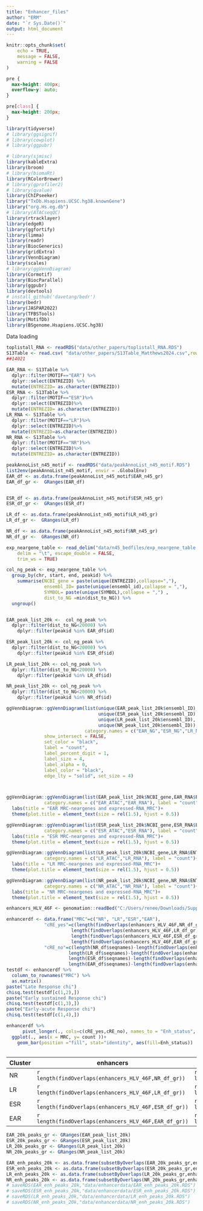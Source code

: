 ```yaml
---
title: "Enhancer_files"
author: "ERM"
date: "`r Sys.Date()`"
output: html_document
---
```


```r
knitr::opts_chunk$set(
	echo = TRUE,
	message = FALSE,
	warning = FALSE
)
```

```css
pre {
  max-height: 400px;
  overflow-y: auto;
}

pre[class] {
  max-height: 200px;
}
```

```r
library(tidyverse)
# library(ggsignif)
# library(cowplot)
# library(ggpubr)

# library(sjmisc)
library(kableExtra)
library(broom)
# library(biomaRt)
library(RColorBrewer)
# library(gprofiler2)
# library(qvalue)
library(ChIPseeker)
library("TxDb.Hsapiens.UCSC.hg38.knownGene")
library("org.Hs.eg.db")
# library(ATACseqQC)
library(rtracklayer)
library(edgeR)
library(ggfortify)
library(limma)
library(readr)
library(BiocGenerics)
library(gridExtra)
library(VennDiagram)
library(scales)
# library(ggVennDiagram)
library(Cormotif)
library(BiocParallel)
library(ggpubr)
library(devtools)
# install_github('davetang/bedr')
library(bedr)
library(JASPAR2022)
library(TFBSTools)
library(MotifDb)
library(BSgenome.Hsapiens.UCSC.hg38)

```

Data loading

```r

toplistall_RNA <- readRDS("data/other_papers/toplistall_RNA.RDS") 
S13Table <- read.csv( "data/other_papers/S13Table_Matthews2024.csv",row.names = 1)
##14021

EAR_RNA <- S13Table %>% 
  dplyr::filter(MOTIF=="EAR") %>% 
  dplyr::select(ENTREZID) %>% 
  mutate(ENTREZID= as.character(ENTREZID))
ESR_RNA <- S13Table %>% 
  dplyr::filter(MOTIF=="ESR")%>% 
  dplyr::select(ENTREZID)%>% 
  mutate(ENTREZID= as.character(ENTREZID))
LR_RNA <- S13Table %>% 
  dplyr::filter(MOTIF=="LR")%>% 
  dplyr::select(ENTREZID)%>% 
  mutate(ENTREZID=as.character(ENTREZID))
NR_RNA <- S13Table %>% 
  dplyr::filter(MOTIF=="NR")%>% 
  dplyr::select(ENTREZID)%>% 
  mutate(ENTREZID= as.character(ENTREZID))

peakAnnoList_n45_motif <- readRDS("data/peakAnnoList_n45_motif.RDS")
list2env(peakAnnoList_n45_motif, envir = .GlobalEnv)
EAR_df <- as.data.frame(peakAnnoList_n45_motif$EAR_n45_gr)
EAR_df_gr <-  GRanges(EAR_df)


ESR_df <- as.data.frame(peakAnnoList_n45_motif$ESR_n45_gr)
ESR_df_gr <-  GRanges(ESR_df)

LR_df <- as.data.frame(peakAnnoList_n45_motif$LR_n45_gr)
LR_df_gr <-  GRanges(LR_df)

NR_df <- as.data.frame(peakAnnoList_n45_motif$NR_n45_gr)
NR_df_gr <-  GRanges(NR_df)

exp_neargene_table <- read_delim("data/n45_bedfiles/exp_neargene_table.tsv", 
    delim = "\t", escape_double = FALSE, 
    trim_ws = TRUE)

col_ng_peak <- exp_neargene_table %>%
  group_by(chr, start, end, peakid) %>%
    summarise(NCBI_gene = paste(unique(ENTREZID),collapse=","),
              ensembl_ID= paste(unique(ensembl_id),collapse = ","),
              SYMBOL= paste(unique(SYMBOL),collapse = ",") , 
              dist_to_NG =min(dist_to_NG)) %>% 
  ungroup()


EAR_peak_list_20k <-  col_ng_peak %>%
  dplyr::filter(dist_to_NG<20000) %>% 
    dplyr::filter(peakid %in% EAR_df$id) 

ESR_peak_list_20k <- col_ng_peak %>%
  dplyr::filter(dist_to_NG<20000) %>% 
    dplyr::filter(peakid %in% ESR_df$id) 

LR_peak_list_20k <- col_ng_peak %>%
  dplyr::filter(dist_to_NG<20000) %>% 
    dplyr::filter(peakid %in% LR_df$id) 

NR_peak_list_20k <- col_ng_peak %>%
  dplyr::filter(dist_to_NG<20000) %>% 
    dplyr::filter(peakid %in% NR_df$id) 
```

```r
ggVennDiagram::ggVennDiagram(list(unique(EAR_peak_list_20k$ensembl_ID), 
                                  unique(ESR_peak_list_20k$ensembl_ID),  
                                  unique(LR_peak_list_20k$ensembl_ID), 
                                  unique(NR_peak_list_20k$ensembl_ID)),
                             category.names = c("EAR_NG","ESR_NG","LR_NG","NR_NG"),
              show_intersect = FALSE,
              set_color = "black",
              label = "count",
              label_percent_digit = 1,
              label_size = 4,
              label_alpha = 0,
              label_color = "black",
              edge_lty = "solid", set_size = 4)



ggVennDiagram::ggVennDiagram(list(EAR_peak_list_20k$NCBI_gene,EAR_RNA$ENTREZID),
              category.names = c("EAR_ATAC","EAR_RNA"), label = "count")+
  labs(title = "EAR MRC-neargenes and expressed-RNA_MRC")+
  theme(plot.title = element_text(size = rel(1.5), hjust = 0.5))

ggVennDiagram::ggVennDiagram(list(ESR_peak_list_20k$NCBI_gene,ESR_RNA$ENTREZID),
              category.names = c("ESR_ATAC","ESR_RNA"), label = "count")+
  labs(title = "ESR MRC-neargenes and expressed-RNA_MRC")+
  theme(plot.title = element_text(size = rel(1.5), hjust = 0.5))

ggVennDiagram::ggVennDiagram(list(LR_peak_list_20k$NCBI_gene,LR_RNA$ENTREZID),
              category.names = c("LR_ATAC","LR_RNA"), label = "count")+
  labs(title = "LR MRC-neargenes and expressed-RNA_MRC")+
  theme(plot.title = element_text(size = rel(1.5), hjust = 0.5))

ggVennDiagram::ggVennDiagram(list(NR_peak_list_20k$NCBI_gene,NR_RNA$ENTREZID),
              category.names = c("NR_ATAC","NR_RNA"), label = "count")+
  labs(title = "NR MRC-neargenes and expressed-RNA_MRC")+
  theme(plot.title = element_text(size = rel(1.5), hjust = 0.5))


```

```r

enhancers_HLV_46F <- genomation::readBed("C:/Users/renee/Downloads/Supplements folde manuscriptr/ENCODE/heart_left_ventricle_tissue_female_adult_46_years.enhancers.bed")

enhancerdf <- data.frame("MRC"=c("NR", "LR","ESR","EAR"), 
              "cRE_yes"=c(length(findOverlaps(enhancers_HLV_46F,NR_df_gr)),
                        length(findOverlaps(enhancers_HLV_46F,LR_df_gr)),
                        length(findOverlaps(enhancers_HLV_46F,ESR_df_gr)),
                        length(findOverlaps(enhancers_HLV_46F,EAR_df_gr))),
              "cRE_no"=c(length(NR_df$seqnames)-length(findOverlaps(enhancers_HLV_46F,NR_df_gr)),
                       length(LR_df$seqnames)-length(findOverlaps(enhancers_HLV_46F,LR_df_gr)), 
                       length(ESR_df$seqnames)-length(findOverlaps(enhancers_HLV_46F,ESR_df_gr)),
                       length(EAR_df$seqnames)-length(findOverlaps(enhancers_HLV_46F,EAR_df_gr))))
testdf <- enhancerdf %>% 
  column_to_rownames("MRC") %>% 
  as.matrix() 
paste("Late Response chi")
chisq.test(testdf[c(1,2),])
paste("Early sustained Response chi")
chisq.test(testdf[c(1,3),])
paste("Early-acute Response chi")
chisq.test(testdf[c(1,4),])

enhancerdf %>% 
      pivot_longer(., cols=c(cRE_yes,cRE_no), names_to = "Enh_status", values_to = "count") %>% mutate(MRC=factor(MRC, levels = c("NR","EAR", "ESR","LR"))) %>% 
  ggplot(., aes(x = MRC, y= count ))+
    geom_bar(position ="fill", stat="identity", aes(fill=Enh_status))
 
```

| Cluster | enhancers                                            | not enhancers                                                                |
|------------------------|------------------------|------------------------|
| NR      | `r length(findOverlaps(enhancers_HLV_46F,NR_df_gr))` | `r length(NR_df$seqnames)-length(findOverlaps(enhancers_HLV_46F,NR_df_gr))`  |
| LR      | `r length(findOverlaps(enhancers_HLV_46F,LR_df_gr))` | `r length(LR_df$seqnames)-length(findOverlaps(enhancers_HLV_46F,LR_df_gr))` |
| ESR     | `r length(findOverlaps(enhancers_HLV_46F,ESR_df_gr))` | `r length(ESR_df$seqnames)-length(findOverlaps(enhancers_HLV_46F,ESR_df_gr))` |
| EAR     | `r length(findOverlaps(enhancers_HLV_46F,EAR_df_gr))` | `r length(EAR_df$seqnames)-length(findOverlaps(enhancers_HLV_46F,EAR_df_gr))` |



```r
EAR_20k_peaks_gr <- GRanges(EAR_peak_list_20k)
ESR_20k_peaks_gr <- GRanges(ESR_peak_list_20k)
LR_20k_peaks_gr <- GRanges(LR_peak_list_20k)
NR_20k_peaks_gr <- GRanges(NR_peak_list_20k)

EAR_enh_peaks_20k <- as.data.frame(subsetByOverlaps(EAR_20k_peaks_gr,enhancers_HLV_46F))
ESR_enh_peaks_20k <- as.data.frame(subsetByOverlaps(ESR_20k_peaks_gr,enhancers_HLV_46F))
LR_enh_peaks_20k <- as.data.frame(subsetByOverlaps(LR_20k_peaks_gr,enhancers_HLV_46F))
NR_enh_peaks_20k <- as.data.frame(subsetByOverlaps(NR_20k_peaks_gr,enhancers_HLV_46F))
# saveRDS(EAR_enh_peaks_20k,"data/enhancerdata/EAR_enh_peaks_20k.RDS")
# saveRDS(ESR_enh_peaks_20k,"data/enhancerdata/ESR_enh_peaks_20k.RDS")
# saveRDS(LR_enh_peaks_20k,"data/enhancerdata/LR_enh_peaks_20k.RDS")
# saveRDS(NR_enh_peaks_20k,"data/enhancerdata/NR_enh_peaks_20k.RDS")



```



